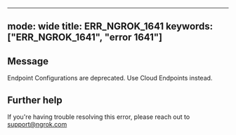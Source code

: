 
---
mode: wide
title: ERR_NGROK_1641
keywords: ["ERR_NGROK_1641", "error 1641"]
---

## Message
Endpoint Configurations are deprecated. Use Cloud Endpoints instead.




## Further help
If you're having trouble resolving this error, please reach out to [support@ngrok.com](mailto:support@ngrok.com?subject=Help%20with%20ERR_NGROK_1641)

